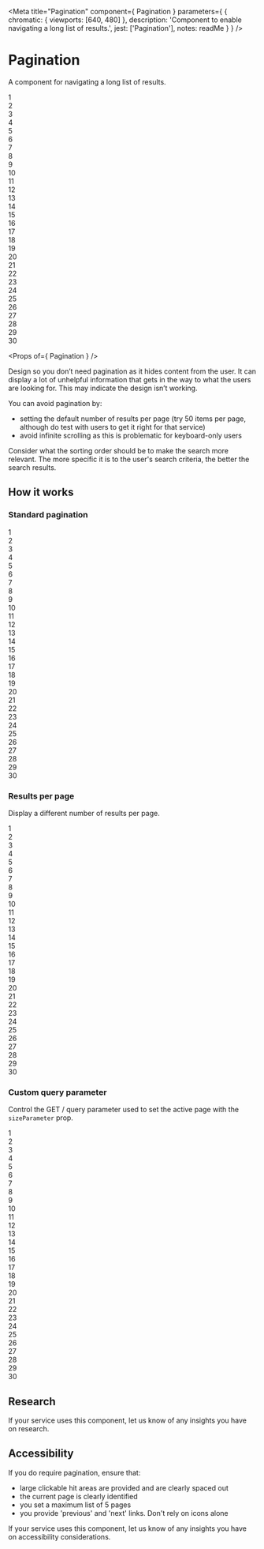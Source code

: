 
<Meta
  title="Pagination"
  component={ Pagination }
  parameters={ {
    chromatic: { viewports: [640, 480] },
    description: 'Component to enable navigating a long list of results.',
    jest: ['Pagination'],
    notes: readMe
  } }
/>

# Pagination

A component for navigating a long list of results.

<Preview withToolbar>
  <Story name="Pagination">
    <Pagination>
      <div>1</div>
      <div>2</div>
      <div>3</div>
      <div>4</div>
      <div>5</div>
      <div>6</div>
      <div>7</div>
      <div>8</div>
      <div>9</div>
      <div>10</div>
      <div>11</div>
      <div>12</div>
      <div>13</div>
      <div>14</div>
      <div>15</div>
      <div>16</div>
      <div>17</div>
      <div>18</div>
      <div>19</div>
      <div>20</div>
      <div>21</div>
      <div>22</div>
      <div>23</div>
      <div>24</div>
      <div>25</div>
      <div>26</div>
      <div>27</div>
      <div>28</div>
      <div>29</div>
      <div>30</div>
    </Pagination>
  </Story>
</Preview>

<Props of={ Pagination } />

Design so you don’t need pagination as it hides content from the user. It can display a lot of unhelpful information
that gets in the way to what the users are looking for. This may indicate the design isn’t working.

You can avoid pagination by:

- setting the default number of results per page (try 50 items per page, although do test with users to get it right for that service)
- avoid infinite scrolling as this is problematic for keyboard-only users

Consider what the sorting order should be to make the search more relevant. The more specific it is to the user's search criteria,
the better the search results.

## How it works

### Standard pagination

<Preview>
  <Story name="Standard">
    <Pagination>
      <div>1</div>
      <div>2</div>
      <div>3</div>
      <div>4</div>
      <div>5</div>
      <div>6</div>
      <div>7</div>
      <div>8</div>
      <div>9</div>
      <div>10</div>
      <div>11</div>
      <div>12</div>
      <div>13</div>
      <div>14</div>
      <div>15</div>
      <div>16</div>
      <div>17</div>
      <div>18</div>
      <div>19</div>
      <div>20</div>
      <div>21</div>
      <div>22</div>
      <div>23</div>
      <div>24</div>
      <div>25</div>
      <div>26</div>
      <div>27</div>
      <div>28</div>
      <div>29</div>
      <div>30</div>
    </Pagination>
  </Story>
</Preview>

### Results per page

Display a different number of results per page.

<Preview>
  <Story name="Size">
    <Pagination size={5}>
      <div>1</div>
      <div>2</div>
      <div>3</div>
      <div>4</div>
      <div>5</div>
      <div>6</div>
      <div>7</div>
      <div>8</div>
      <div>9</div>
      <div>10</div>
      <div>11</div>
      <div>12</div>
      <div>13</div>
      <div>14</div>
      <div>15</div>
      <div>16</div>
      <div>17</div>
      <div>18</div>
      <div>19</div>
      <div>20</div>
      <div>21</div>
      <div>22</div>
      <div>23</div>
      <div>24</div>
      <div>25</div>
      <div>26</div>
      <div>27</div>
      <div>28</div>
      <div>29</div>
      <div>30</div>
    </Pagination>
  </Story>
</Preview>


### Custom query parameter

Control the GET / query parameter used to set the active page with the `sizeParameter` prop.

<Preview>
  <Story name="Parameter">
    <Pagination pageParameter="p">
      <div>1</div>
      <div>2</div>
      <div>3</div>
      <div>4</div>
      <div>5</div>
      <div>6</div>
      <div>7</div>
      <div>8</div>
      <div>9</div>
      <div>10</div>
      <div>11</div>
      <div>12</div>
      <div>13</div>
      <div>14</div>
      <div>15</div>
      <div>16</div>
      <div>17</div>
      <div>18</div>
      <div>19</div>
      <div>20</div>
      <div>21</div>
      <div>22</div>
      <div>23</div>
      <div>24</div>
      <div>25</div>
      <div>26</div>
      <div>27</div>
      <div>28</div>
      <div>29</div>
      <div>30</div>
    </Pagination>
  </Story>
</Preview>


## Research

If your service uses this component, let us know of any insights you have on research.


## Accessibility

If you do require pagination, ensure that:
- large clickable hit areas are provided and are clearly spaced out
- the current page is clearly identified
- you set a maximum list of 5 pages
- you provide 'previous' and 'next' links. Don't rely on icons alone

If your service uses this component, let us know of any insights you have on accessibility considerations.
